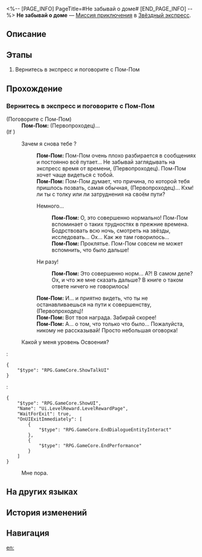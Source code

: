 <%-- [PAGE_INFO]
PageTitle=#Не забывай о доме#
[END_PAGE_INFO] --%>
{{Дополнить|Диалоги.}}
{{Миссия Инфобокс
|id              = 4050007
|Название        = 
|Изображение     = Миссия Не забывай о доме.png
|Тип             = Миссия приключения
|Событие         = 
|Глава           = 
|Условия         = 
* Завершена [[Миссия Освоения]] «[[Путешественники ночью зимней]]»
* Завершена [[Миссия приключения]] «[[Награды проводника]]»
* Достигните [[Уровень Освоения|Уровня Освоения]] 17
|Персонажи       = Первопроходец; Пом-Пом
|СтартЛокация    = [[Звёздный экспресс]] — [[Общий вагон]]
|Мир             = Звёздный экспресс
|Предыдущая      = Награды проводника
|Следующая       = 
|Награды         = Звёздный нефрит*10; Журнал приключений*2; Разрежённый эфир*3; Кредиты*15 000
}}
'''Не забывай о доме''' — [[Миссия приключения]] в [[Звёздный экспресс]].

==Описание==
{{Описание|<!--официальное описание из Перекрёстка судеб-->}}

==Этапы==
# Вернитесь в экспресс и поговорите с Пом-Пом

==Прохождение==
{{Дополнить}}
{{Диалог Конец}}

===Вернитесь в экспресс и поговорите с Пом-Пом===
{{Описание миссии|тип=Миссия приключения|локация=Общий вагон|Кажется, Пом-Пом переживает. Вернитесь и успокойте её.}}
{{Диалог Начало}}

;(Поговорите с Пом-Пом)
:'''Пом-Пом:''' (Первопроходец)...
;(If )
:{{Диалог|undefined}} Зачем я снова тебе {{MC|м=понадобился|ж=понадобилась}}?
::'''Пом-Пом:''' Пом-Пом очень плохо разбирается в сообщениях и постоянно всё путает... Не забывай заглядывать на экспресс время от времени, (Первопроходец). Пом-Пом хочет чаще видеться с тобой.
::'''Пом-Пом:''' Пом-Пом думает, что причина, по которой тебя пришлось позвать, самая обычная, (Первопроходец)... Кхм! {{MC|ж=Оказывалась|м=Оказывался}} ли ты {{MC|ж=сбита|м=сбит}} с толку или {{MC|ж=испытывала|м=испытывал}} ли затруднения на своём пути?
::{{Диалог|Стрелка}} Немного...
:::'''Пом-Пом:''' О, это совершенно нормально! Пом-Пом вспоминает о таких трудностях в прежние времена. Бодрствовать всю ночь, смотреть на звёзды, исследовать... Ох... Как же там говорилось...
:::'''Пом-Пом:''' Проклятье. Пом-Пом совсем не может вспомнить, что было дальше!
::{{Диалог|Стрелка}} Ни разу!
:::'''Пом-Пом:''' Это совершенно норм... А?! В самом деле? Ох, и что же мне сказать дальше? В книге о таком ответе ничего не говорилось!
::'''Пом-Пом:''' И... и приятно видеть, что ты не останавливаешься на пути к совершенству, (Первопроходец)!
::'''Пом-Пом:''' Вот твоя награда. Забирай скорее!
::'''Пом-Пом:''' А... о том, что только что было... Пожалуйста, никому не рассказывай! Просто небольшая оговорка!
:{{Диалог|Звезда}} Какой у меня уровень Освоения?
:<pre>{
	"$type": "RPG.GameCore.ShowTalkUI"
}</pre>
:<pre>{
	"$type": "RPG.GameCore.ShowUI",
	"Name": "Ui.LevelReward.LevelRewardPage",
	"WaitForExit": true,
	"OnUIExitImmediately": [
		{
			"$type": "RPG.GameCore.EndDialogueEntityInteract"
		},
		{
			"$type": "RPG.GameCore.EndPerformance"
		}
	]
}</pre>
:{{Диалог|Выход}} Мне пора.
{{Диалог Конец}}

==На других языках==
{{На других языках
|en   = Don't Forget About Home
|zhs  = 常回家看看
|zht  = 常回家看看
|ja   = たまには家に帰りなよ
|ko   = 집에 자주 와
|es   = No olvides tu hogar
|fr   = N'oublie pas d'où tu viens
|ru   = Не забывай о доме
|th   = กลับบ้านเรารักรออยู่
|vi   = Ghé Thăm Nhà Thường Xuyên
|de   = Vergiss nicht, woher du kommst
|id   = Sering-seringlah Pulang
|pt   = Não Se Esqueça de Casa
}}

==История изменений==
{{История изменений|3.5}}

==Навигация==
{{Миссия приключения Навбокс|Глава }}

[[en:]]
